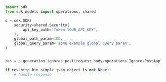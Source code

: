 ```python showLineNumbers copy filename="Ignores Post usage example"
import sdk
from sdk.models import operations, shared

s = sdk.SDK(
    security=shared.Security(
        api_key_auth="Token YOUR_API_KEY",
    ),
    global_path_param=100,
    global_query_param='some example global query param',
)


res = s.generation.ignores_post(request_body=operations.IgnoresPostApplicationJSON(), test_param='Sausages')

if res.http_bin_simple_json_object is not None:
    # handle response
```

